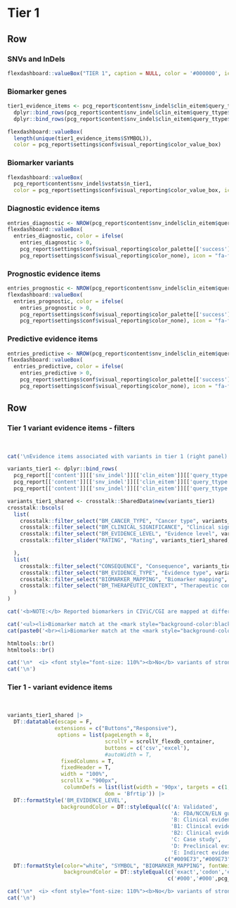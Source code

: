 Tier 1 {data-navmenu="SNVs and InDels"}
==================================================================

Row
-------------------------------------

### SNVs and InDels

```r
flexdashboard::valueBox("TIER 1", caption = NULL, color = '#000000', icon = NULL)
```

### Biomarker genes

```r

tier1_evidence_items <- pcg_report$content$snv_indel$clin_eitem$query_ttype$diagnostic$A_B |>
  dplyr::bind_rows(pcg_report$content$snv_indel$clin_eitem$query_ttype$prognostic$A_B) |>
  dplyr::bind_rows(pcg_report$content$snv_indel$clin_eitem$query_ttype$predictive$A_B)

flexdashboard::valueBox(
  length(unique(tier1_evidence_items$SYMBOL)), 
  color = pcg_report$settings$conf$visual_reporting$color_value_box)

```

### Biomarker variants

```r
flexdashboard::valueBox(
  pcg_report$content$snv_indel$vstats$n_tier1, 
  color = pcg_report$settings$conf$visual_reporting$color_value_box, icon = "fa-dna")
```


### Diagnostic evidence items

```r
entries_diagnostic <- NROW(pcg_report$content$snv_indel$clin_eitem$query_ttype$diagnostic$A_B)
flexdashboard::valueBox(
  entries_diagnostic, color = ifelse(
    entries_diagnostic > 0,
    pcg_report$settings$conf$visual_reporting$color_palette[['success']][['values']][1],
    pcg_report$settings$conf$visual_reporting$color_none), icon = "fa-file-prescription")
```

### Prognostic evidence items

```r
entries_prognostic <- NROW(pcg_report$content$snv_indel$clin_eitem$query_ttype$prognostic$A_B)
flexdashboard::valueBox(
  entries_prognostic, color = ifelse(
    entries_prognostic > 0,
    pcg_report$settings$conf$visual_reporting$color_palette[['success']][['values']][1],
    pcg_report$settings$conf$visual_reporting$color_none), icon = "fa-file-prescription")
```

### Predictive evidence items

```r
entries_predictive <- NROW(pcg_report$content$snv_indel$clin_eitem$query_ttype$predictive$A_B)
flexdashboard::valueBox(
  entries_predictive, color = ifelse(
    entries_predictive > 0,
    pcg_report$settings$conf$visual_reporting$color_palette[['success']][['values']][1],
    pcg_report$settings$conf$visual_reporting$color_none), icon = "fa-file-prescription")
```


Row
-----------------------------------------------------

### Tier 1 variant evidence items - filters {data-padding=15 data-width=300}

<br>

```r

cat('\nEvidence items associated with variants in tier 1 (right panel) can be filtered according to various criteria:\n')

variants_tier1 <- dplyr::bind_rows(
  pcg_report[['content']][['snv_indel']][['clin_eitem']][['query_ttype']][['diagnostic']][['A_B']],
  pcg_report[['content']][['snv_indel']][['clin_eitem']][['query_ttype']][['predictive']][['A_B']],
  pcg_report[['content']][['snv_indel']][['clin_eitem']][['query_ttype']][['prognostic']][['A_B']])

variants_tier1_shared <- crosstalk::SharedData$new(variants_tier1)
crosstalk::bscols(
  list(
    crosstalk::filter_select("BM_CANCER_TYPE", "Cancer type", variants_tier1_shared, ~BM_CANCER_TYPE),
    crosstalk::filter_select("BM_CLINICAL_SIGNIFICANCE", "Clinical significance", variants_tier1_shared, ~BM_CLINICAL_SIGNIFICANCE),
    crosstalk::filter_select("BM_EVIDENCE_LEVEL", "Evidence level", variants_tier1_shared, ~BM_EVIDENCE_LEVEL),
    crosstalk::filter_slider("RATING", "Rating", variants_tier1_shared, ~RATING, min = 0, max = 5, step = 1, ticks = T)

  ),
  list(
    crosstalk::filter_select("CONSEQUENCE", "Consequence", variants_tier1_shared, ~CONSEQUENCE),
    crosstalk::filter_select("BM_EVIDENCE_TYPE", "Evidence type", variants_tier1_shared, ~BM_EVIDENCE_TYPE),
    crosstalk::filter_select("BIOMARKER_MAPPING", "Biomarker mapping", variants_tier1_shared, ~BIOMARKER_MAPPING),
    crosstalk::filter_select("BM_THERAPEUTIC_CONTEXT", "Therapeutic context", variants_tier1_shared, ~BM_THERAPEUTIC_CONTEXT)
  )
)


```


```r

cat('<b>NOTE:</b> Reported biomarkers in CIViC/CGI are mapped at different resolutions (i.e. filter <b>Biomarker mapping</b>). The accuracy of a match between variants in the tumor sample and the reported biomarkers will vary accordingly (highlighted by gene symbols with different color backgrounds):\n\n')

cat('<ul><li>Biomarker match at the <mark style="background-color:black; font-weight:bold; color:white">exact variant/codon level</mark></li>')
cat(paste0('<br><li>Biomarker match at the <mark style="background-color:', pcg_report$settings$conf$visual_reporting$color_palette[['warning']][['values']][1],'; color:white; font-weight:bold">exon/gene level</mark></li></ul>\n'))

htmltools::br()
htmltools::br()
```


```r
cat('\n*  <i> <font style="font-size: 110%"><b>No</b> variants of strong clinical significance found.</i></font>', sep='\n')
cat('\n')
```


### Tier 1  - variant evidence items {data-padding=15}

<br>

```r

variants_tier1_shared |>
  DT::datatable(escape = F, 
               extensions = c("Buttons","Responsive"), 
                options = list(pageLength = 8, 
                               scrollY = scrollY_flexdb_container, 
                               buttons = c('csv','excel'), 
                               #autoWidth = T, 
                 fixedColumns = T,
                 fixedHeader = T,
                 width = "100%",
                 scrollX = "900px",
                  columnDefs = list(list(width = '90px', targets = c(1,2,3,4,5,6))),
                               dom = 'Bfrtip')) |>
  DT::formatStyle('BM_EVIDENCE_LEVEL', 
                 backgroundColor = DT::styleEqual(c('A: Validated',
                                                    'A: FDA/NCCN/ELN guidelines',
                                                    'B: Clinical evidence',
                                                    'B1: Clinical evidence: late trials',
                                                    'B2: Clinical evidence: early trials',
                                                    'C: Case study',
                                                    'D: Preclinical evidence',
                                                    'E: Indirect evidence'), 
                                                  c("#009E73","#009E73","#56B4E9", "#56B4E9","#56B4E9","#0072B2","#E69F00", "#F0E442"))) |>
  DT::formatStyle(color="white", "SYMBOL", "BIOMARKER_MAPPING", fontWeight = 'bold', `text-align` = 'center',
                  backgroundColor = DT::styleEqual(c('exact','codon','exon','gene'), 
                                                   c('#000','#000',pcg_report$settings$conf$visual_reporting$color_palette[['warning']][['values']][1], pcg_report$settings$conf$visual_reporting$color_palette[['warning']][['values']][1])))

```


```r
cat('\n*  <i> <font style="font-size: 110%"><b>No</b> variants of strong clinical significance found.</i></font>',sep='\n')
cat('\n')
```

